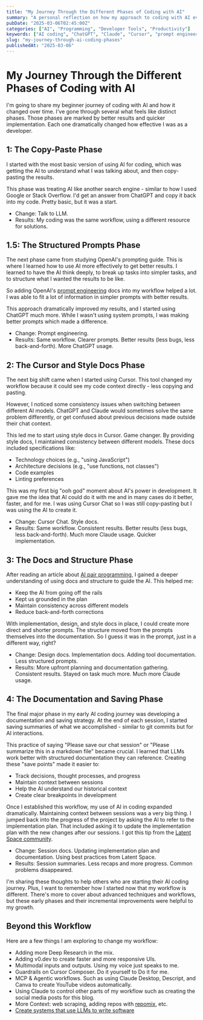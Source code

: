 ```yaml
---
title: "My Journey Through the Different Phases of Coding with AI"
summary: "A personal reflection on how my approach to coding with AI evolved through different phases - from basic copy-paste to sophisticated documentation and implementation strategies."
pubDate: "2025-03-06T02:45:00Z"
categories: ["AI", "Programming", "Developer Tools", "Productivity"]
keywords: ["AI coding", "ChatGPT", "Claude", "Cursor", "prompt engineering", "AI documentation", "AI workflow", "coding practices"]
slug: "my-journey-through-ai-coding-phases"
publishedAt: "2025-03-06"
---
```


# My Journey Through the Different Phases of Coding with AI

I'm going to share my beginner journey of coding with AI and how it changed over time. I've gone through several what feels like distinct phases. Those phases are marked by better results and quicker implementation. Each one dramatically changed how effective I was as a developer.

## 1: The Copy-Paste Phase

I started with the most basic version of using AI for coding, which was getting the AI to understand what I was talking about, and then copy-pasting the results.

This phase was treating AI like another search engine - similar to how I used Google or Stack Overflow. I'd get an answer from ChatGPT and copy it back into my code. Pretty basic, but it was a start. 
- Change: Talk to LLM.
- Results: My coding was the same workflow, using a different resource for solutions.

## 1.5: The Structured Prompts Phase

The next phase came from studying OpenAI's prompting guide. This is where I learned how to use AI more effectively to get better results. I learned to have the AI think deeply, to break up tasks into simpler tasks, and to structure what I wanted the results to be like.

So adding OpenAI's [prompt engineering](https://platform.openai.com/docs/guides/prompt-engineering) docs into my workflow helped a lot. I was able to fit a lot of information in simpler prompts with better results. 

This approach dramatically improved my results, and I started using ChatGPT much more. While I wasn't using system prompts, I was making better prompts which made a difference.
- Change: Prompt engineering.
- Results: Same workflow. Clearer prompts. Better results (less bugs, less back-and-forth). More ChatGPT usage.

## 2: The Cursor and Style Docs Phase

The next big shift came when I started using Cursor. This tool changed my workflow because it could see my code context directly - less copying and pasting.

However, I noticed some consistency issues when switching between different AI models. ChatGPT and Claude would sometimes solve the same problem differently, or get confused about previous decisions made outside their chat context.

This led me to start using style docs in Cursor. Game changer. By providing style docs, I maintained consistency between different models. These docs included specifications like:
- Technology choices (e.g., "using JavaScript")
- Architecture decisions (e.g., "use functions, not classes")
- Code examples
- Linting preferences

This was my first big "ooh god" moment about AI's power in development. It gave me the idea that AI could do it with me and in many cases do it better, faster, and for me. I was using Cursor Chat so I was still copy-pasting but I was using the AI to create it.
- Change: Cursor Chat. Style docs.
- Results: Same workflow. Consistent results. Better results (less bugs, less back-and-forth). Much more Claude usage. Quicker implementation.

## 3: The Docs and Structure Phase

After reading an article about [AI pair programming](https://skylarbpayne.com/posts/cursed-cursor), I gained a deeper understanding of using docs and structure to guide the AI. 
This helped me:
- Keep the AI from going off the rails
- Kept us grounded in the plan
- Maintain consistency across different models
- Reduce back-and-forth corrections

With implementation, design, and style docs in place, I could create more direct and shorter prompts. The structure moved from the prompts themselves into the documentation. So I guess it was in the prompt, just in a different way, right?
- Change: Design docs. Implementation docs. Adding tool documentation. Less structured prompts.
- Results: More upfront planning and documentation gathering. Consistent results. Stayed on task much more. Much more Claude usage.

## 4: The Documentation and Saving Phase

The final major phase in my early AI coding journey was developing a documentation and saving strategy. At the end of each session, I started saving summaries of what we accomplished - similar to git commits but for AI interactions.

This practice of saying "Please save our chat session" or "Please summarize this in a markdown file" became crucial. I learned that LLMs work better with structured documentation they can reference. Creating these "save points" made it easier to:
- Track decisions, thought processes, and progress
- Maintain context between sessions
- Help the AI understand our historical context
- Create clear breakpoints in development

Once I established this workflow, my use of AI in coding expanded dramatically. Maintaining context between sessions was a very big thing. I jumped back into the progress of the project by asking the AI to refer to the implementation plan. That included asking it to update the implementation plan with the new changes after our sessions.
I got this tip from the [Latent Space community](https://www.latent.space/).

- Change: Session docs. Updating implementation plan and documentation. Using best practices from Latent Space.
- Results: Session summaries. Less recaps and more progress. Common problems disappeared.

I'm sharing these thoughts to help others who are starting their AI coding journey. Plus, I want to remember how I started now that my workflow is different. There's more to cover about advanced techniques and workflows, but these early phases and their incremental improvements were helpful to my growth. 

## Beyond this Workflow

Here are a few things I am exploring to change my workflow:
- Adding more Deep Research in the mix.
- Adding v0.dev to create faster and more responsive UIs.
- Multimodal inputs and outputs. Using my voice just speaks to me.
- Guardrails on Cursor Composer. Do it yourself to Do it for me.
- MCP & Agentic workflows. Such as using Claude Desktop, Descript, and Canva to create YouTube videos automatically.
- Using Claude to control other parts of my workflow such as creating the social media posts for this blog.
- More Context: web scraping, adding repos with [repomix](https://github.com/yamadashy/repomix), etc.
- [Create systems that use LLMs to write software](https://www.youtube.com/watch?v=zwItokY087U)